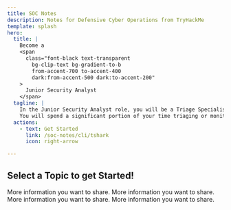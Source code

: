 ```yaml
---
title: SOC Notes
description: Notes for Defensive Cyber Operations from TryHackMe
template: splash
hero:
  title: |
    Become a
    <span
      class="font-black text-transparent
        bg-clip-text bg-gradient-to-b
        from-accent-700 to-accent-400
        dark:from-accent-500 dark:to-accent-200"
    >
      Junior Security Analyst
    </span>
  tagline: |
    In the Junior Security Analyst role, you will be a Triage Specialist.
    You will spend a significant portion of your time triaging or monitoring the event logs and alerts.
  actions:
    - text: Get Started
      link: /soc-notes/cli/tshark
      icon: right-arrow

---
```




## Select a Topic to get Started!

<CardGrid>
  <LinkCard title="CLI Tools" href="/soc-notes/cli/tshark">
    More information you want to share.
  </LinkCard>
   <LinkCard title="Tools" href="/soc-notes/tools/splunk/">
    More information you want to share.
  </LinkCard>
   <LinkCard title="DFIR" href="/soc-notes/dfir/ir-event-log-cheatsheet/">
    More information you want to share.
  </LinkCard>
  <LinkCard title="Miscellaneous" href="/soc-notes/uncategorized/email/">
    More information you want to share.
  </LinkCard>
</CardGrid>
